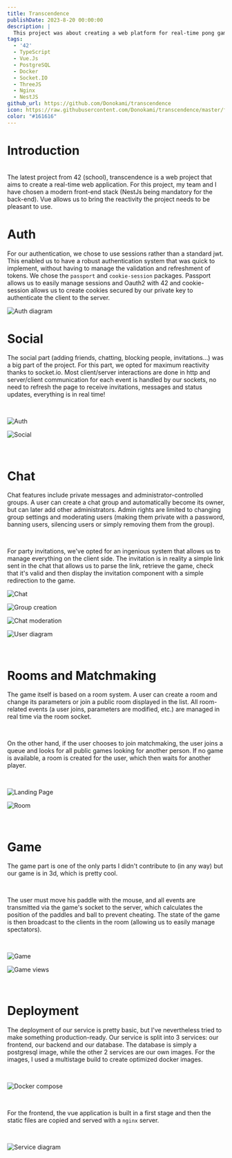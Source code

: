 ```yaml
---
title: Transcendence
publishDate: 2023-8-20 00:00:00
description: |
  This project was about creating a web platform for real-time pong games, featuring a NestJS and TypeORM-powered backend, a Vue.js-driven frontend, and Three.js for 3D game rendering. It incorporates PostgreSQL for data management, supports OAuth sign-ins, includes a real-time chat feature, and ensures secure, Docker-based deployment.
tags:
  - '42'
  - TypeScript
  - Vue.Js
  - PostgreSQL
  - Docker
  - Socket.IO
  - ThreeJS
  - Nginx
  - NestJS
github_url: https://github.com/Donokami/transcendence
icon: https://raw.githubusercontent.com/Donokami/transcendence/master/frontend/public/favicon.ico
color: "#161616"
---
```


# Introduction
<br />
The latest project from 42 (school), transcendence is a web project that aims to create
a real-time web application. For this project, my team and I have chosen a modern front-end stack
(NestJs being mandatory for the back-end). Vue allows us to bring the reactivity
the project needs to be pleasant to use.

<br />

# Auth

For our authentication, we chose to use sessions rather than a standard jwt.
This enabled us to have a robust authentication system that was quick to implement,
without having to manage the validation and refreshment of tokens. We chose the
`passport` and `cookie-session` packages. Passport allows us to easily manage
sessions and Oauth2 with 42 and cookie-session allows us to create
cookies secured by our private key to authenticate the client to the server.

![Auth diagram](../assets/transcendence/auth-diagram.png "Auth diagram")

# Social

The social part (adding friends, chatting, blocking people, invitations...)
was a big part of the project. For this part, we opted for maximum reactivity thanks to socket.io.
Most client/server interactions are done in http and server/client communication for each event is handled by our sockets,
no need to refresh the page to receive invitations, messages and status updates, everything is in real time!

<br />

![Auth](../assets/transcendence/auth.png "Auth")

![Social](../assets/transcendence/social.png "Social")

<br />

# Chat

Chat features include private messages and administrator-controlled groups. A user can create a chat group and
automatically become its owner, but can later add other administrators. Admin rights are limited to changing group
settings and moderating users (making them private with a password, banning users, silencing users or simply removing them from the group).

<br />

For party invitations, we've opted for an ingenious system that allows us to manage everything on the client side.
The invitation is in reality a simple link sent in the chat that allows us to parse the link, retrieve the game,
check that it's valid and then display the invitation component with a simple redirection to the game.

![Chat](../assets/transcendence/chat.png "Chat")

![Group creation](../assets/transcendence/group-creation.png "Group creation")

![Chat moderation](../assets/transcendence/chat-moderation.png "Chat moderation")

![User diagram](../assets/transcendence/user-diagram.png "User diagram")

<br />

# Rooms and Matchmaking

The game itself is based on a room system. A user can create a room and change its parameters or join a public room displayed in the list.
All room-related events (a user joins, parameters are modified, etc.) are managed in real time via the room socket.

<br />

On the other hand, if the user chooses to join matchmaking,
the user joins a queue and looks for all public games looking for another person.
If no game is available, a room is created for the user, which then waits for another player.

<br />

![Landing Page](../assets/transcendence/landing.png "Landing page")

![Room](../assets/transcendence/room.png "Room")

<br />

# Game

The game part is one of the only parts I didn't contribute to (in any way)
but our game is in 3d, which is pretty cool.

<br />

The user must move his paddle with the mouse, and all events are transmitted
via the game's socket to the server, which calculates the position of the paddles and ball
to prevent cheating. The state of the game is then broadcast to the clients in the room
(allowing us to easily manage spectators).

<br />

![Game](../assets/transcendence/game.png "Game")

![Game views](../assets/transcendence/game-views.png "Game views")

<br />

# Deployment

The deployment of our service is pretty basic, but I've nevertheless tried to make something production-ready.
Our service is split into 3 services: our frontend, our backend and our database. The database is simply a postgresql image,
while the other 2 services are our own images. For the images, I used a multistage build to create optimized docker images.

<br />

![Docker compose](../assets/transcendence/docker-compose.png "Docker compose")

<br />

For the frontend, the vue application is built in a first stage and then the static files are copied and served with a `nginx` server.

<br />

![Service diagram](../assets/transcendence/service-diagram.png "Service diagram")

<br />
